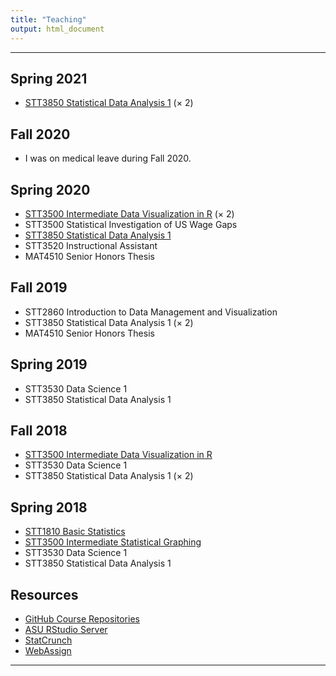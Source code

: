 ```yaml
---
title: "Teaching"
output: html_document
---
```


<hr>

## Spring 2021

* [STT3850 Statistical Data Analysis 1](https://stat-jet-asu.github.io/StatisticalDataAnalysis1/) (&times; 2)

## Fall 2020

* I was on medical leave during Fall 2020.

## Spring 2020

* [STT3500 Intermediate Data Visualization in R](https://github.com/STAT-JET-ASU/IntermediateDataVisR/blob/master/README.md) (&times; 2)
* STT3500 Statistical Investigation of US Wage Gaps
* [STT3850 Statistical Data Analysis 1](https://stat-jet-asu.github.io/StatisticalDataAnalysis1/)
* STT3520 Instructional Assistant
* MAT4510 Senior Honors Thesis

## Fall 2019

* STT2860 Introduction to Data Management and Visualization
* STT3850 Statistical Data Analysis 1 (&times; 2)
* MAT4510 Senior Honors Thesis

## Spring 2019

* STT3530 Data Science 1
* STT3850 Statistical Data Analysis 1

## Fall 2018

* [STT3500 Intermediate Data Visualization in R](https://github.com/STAT-JET-ASU/IntermediateDataVisR/blob/master/README.md)
* STT3530 Data Science 1 
* STT3850 Statistical Data Analysis 1 (&times; 2)

## Spring 2018

* [STT1810 Basic Statistics](https://github.com/STAT-JET-ASU/BasicStatistics)
* [STT3500 Intermediate Statistical Graphing](https://github.com/STAT-JET-ASU/IntermediateDataVisR/blob/master/README.md)
* STT3530 Data Science 1
* STT3850 Statistical Data Analysis 1

## Resources

* [GitHub Course Repositories](https://github.com/STAT-JET-ASU)
* [ASU RStudio Server](https://mathr.math.appstate.edu)
* [StatCrunch](https://www.statcrunch.com/)
* [WebAssign](https://www.webassign.com/)

<hr>